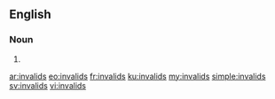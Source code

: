 ==English==

===Noun===
{{head|en}}

# {{plural of|invalid}}

[[ar:invalids]]
[[eo:invalids]]
[[fr:invalids]]
[[ku:invalids]]
[[my:invalids]]
[[simple:invalids]]
[[sv:invalids]]
[[vi:invalids]]